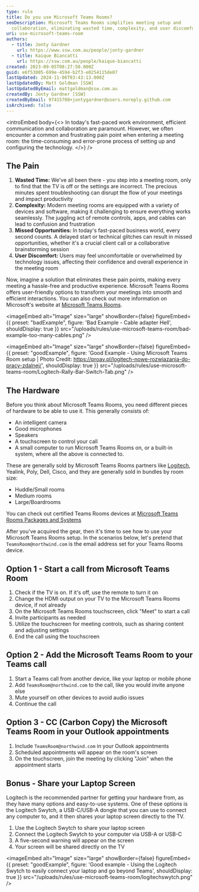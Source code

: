 ```yaml
---
type: rule
title: Do you use Microsoft Teams Rooms?
seoDescription: Microsoft Teams Rooms simplifies meeting setup and
  collaboration, eliminating wasted time, complexity, and user discomfort.
uri: use-microsoft-teams-room
authors:
  - title: Jonty Gardner
    url: https://www.ssw.com.au/people/jonty-gardner
  - title: Kaique Biancatti
    url: https://ssw.com.au/people/kaique-biancatti
created: 2023-09-05T08:27:50.000Z
guid: e6f53005-699e-4594-b2f3-e0254115de07
lastUpdated: 2024-11-06T03:43:13.000Z
lastUpdatedBy: Matt Goldman [SSW]
lastUpdatedByEmail: mattgoldman@ssw.com.au
createdBy: Jonty Gardner [SSW]
createdByEmail: 97415708+jontygardner@users.noreply.github.com
isArchived: false
---
```


<introEmbed
  body={<>
In today's fast-paced work environment, efficient communication and collaboration are paramount. However, we often encounter a common and frustrating pain point when entering a meeting room: the time-consuming and error-prone process of setting up and configuring the technology.
  </>}
/>
<youtubeEmbed url="https://youtu.be/3JxH3Hq2s1M" description="Video: Microsoft Teams Room - How to Use The Boardroom (6 min)" />

## The Pain

1. **Wasted Time:** We've all been there - you step into a meeting room, only to find that the TV is off or the settings are incorrect. The precious minutes spent troubleshooting can disrupt the flow of your meetings and impact productivity
2. **Complexity:** Modern meeting rooms are equipped with a variety of devices and software, making it challenging to ensure everything works seamlessly. The juggling act of remote controls, apps, and cables can lead to confusion and frustration
3. **Missed Opportunities:** In today's fast-paced business world, every second counts. A delayed start or technical glitches can result in missed opportunities, whether it's a crucial client call or a collaborative brainstorming session
4. **User Discomfort:** Users may feel uncomfortable or overwhelmed by technology issues, affecting their confidence and overall experience in the meeting room

Now, imagine a solution that eliminates these pain points, making every meeting a hassle-free and productive experience. Microsoft Teams Rooms offers user-friendly options to transform your meetings into smooth and efficient interactions. You can also check out more information on Microsoft's website at [Microsoft Teams Rooms](https://www.microsoft.com/en-au/microsoft-teams/microsoft-teams-rooms?WT.mc_id=M365-MVP-33518).

<imageEmbed
  alt="Image"
  size="large"
  showBorder={false}
  figureEmbed={{
    preset: "badExample",
    figure: 'Bad Example - Cable adapter Hell',
    shouldDisplay: true
  }}
  src="/uploads/rules/use-microsoft-teams-room/bad-example-too-many-cables.png"
/>

<imageEmbed
  alt="Image"
  size="large"
  showBorder={false}
  figureEmbed={{
    preset: "goodExample",
    figure: 'Good Example - Using Microsoft Teams Room setup | Photo Credit: https://proav.pl/logitech-nowe-rozwiazania-do-pracy-zdalnej/',
    shouldDisplay: true
  }}
  src="/uploads/rules/use-microsoft-teams-room/Logitech-Rally-Bar-Switch-Tab.png"
/>

## The Hardware

Before you think about Microsoft Teams Rooms, you need different pieces of hardware to be able to use it. This generally consists of:

* An intelligent camera
* Good microphones
* Speakers
* A touchscreen to control your call
* A small computer to run Microsoft Teams Rooms on, or a built-in system, where all the above is connected to.

These are generally sold by Microsoft Teams Rooms partners like [Logitech](https://www.logitech.com/en-au/video-collaboration/partners/microsoft.html), Yealink, Poly, Dell, Cisco, and they are generally sold in bundles by room size:

* Huddle/Small rooms
* Medium rooms
* Large/Boardrooms

You can check out certified Teams Rooms devices at [Microsoft Teams Rooms Packages and Systems](https://www.microsoft.com/en-au/microsoft-teams/across-devices/devices/category/teams-rooms/20?WT.mc_id=M365-MVP-33518)

After you've acquired the gear, then it's time to see how to use your Microsoft Teams Rooms setup. In the scenarios below, let's pretend that `TeamsRoom@northwind.com` is the email address set for your Teams Rooms device.

## Option 1 - Start a call from Microsoft Teams Room

1. Check if the TV is on. If it's off, use the remote to turn it on
2. Change the HDMI output on your TV to the Microsoft Teams Rooms device, if not already
3. On the Microsoft Teams Rooms touchscreen, click "Meet" to start a call
4. Invite participants as needed
5. Utilize the touchscreen for meeting controls, such as sharing content and adjusting settings
6. End the call using the touchscreen

## Option 2 - Add the Microsoft Teams Room to your Teams call

1. Start a Teams call from another device, like your laptop or mobile phone
2. Add `TeamsRoom@northwind.com` to the call, like you would invite anyone else
3. Mute yourself on other devices to avoid audio issues
4. Continue the call

## Option 3 - CC (Carbon Copy) the Microsoft Teams Room in your Outlook appointments

1. Include `TeamsRoom@northwind.com` in your Outlook appointments
2. Scheduled appointments will appear on the room's screen
3. On the touchscreen, join the meeting by clicking "Join" when the appointment starts

## Bonus - Share your Laptop Screen

Logitech is the recommended partner for getting your hardware from, as they have many options and easy-to-use systems. One of these options is the Logitech Swytch, a USB-C/USB-A dongle that you can use to connect any computer to, and it then shares your laptop screen directly to the TV.

1. Use the Logitech Swytch to share your laptop screen
2. Connect the Logitech Swytch to your computer via USB-A or USB-C
3. A five-second warning will appear on the screen
4. Your screen will be shared directly on the TV

<imageEmbed
  alt="Image"
  size="large"
  showBorder={false}
  figureEmbed={{
    preset: "goodExample",
    figure: 'Good example - Using the Logitech Swytch to easily connect your laptop and go beyond Teams',
    shouldDisplay: true
  }}
  src="/uploads/rules/use-microsoft-teams-room/logitechswytch.png"
/>
